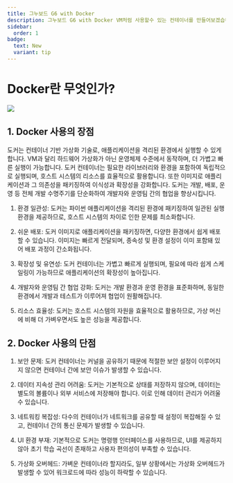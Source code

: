 ```yaml
---
title: 그누보드 G6 with Docker
description: 그누보드 G6 with Docker VM처럼 사용할수 있는 컨테이너를 만들어보겠습니다.
sidebar:
  order: 1
badge:
  text: New
  variant: tip
---
```


# Docker란 무엇인가?

![](https://images.unsplash.com/photo-1605745341112-85968b19335b?q=80&w=2071&auto=format&fit=crop&ixlib=rb-4.0.3&ixid=M3wxMjA3fDB8MHxwaG90by1wYWdlfHx8fGVufDB8fHx8fA%3D%3D)

## 1. Docker 사용의 장점

도커는 컨테이너 기반 가상화 기술로, 애플리케이션을 격리된 환경에서 실행할 수 있게 합니다. VM과 달리 하드웨어 가상화가 아닌 운영체제 수준에서 동작하며, 더 가볍고 빠른 실행이 가능합니다. 도커 컨테이너는 필요한 라이브러리와 환경을 포함하여 독립적으로 실행되며, 호스트 시스템의 리소스를 효율적으로 활용합니다. 또한 이미지로 애플리케이션과 그 의존성을 패키징하여 이식성과 확장성을 강화합니다. 도커는 개발, 배포, 운영 등 전체 개발 수명주기를 단순화하여 개발자와 운영팀 간의 협업을 향상시킵니다.

1. 환경 일관성: 도커는 파이썬 애플리케이션을 격리된 환경에 패키징하여 일관된 실행 환경을 제공하므로, 호스트 시스템의 차이로 인한 문제를 최소화합니다.

2. 쉬운 배포: 도커 이미지로 애플리케이션을 패키징하면, 다양한 환경에서 쉽게 배포할 수 있습니다. 이미지는 빠르게 전달되며, 종속성 및 환경 설정이 이미 포함돼 있어 배포 과정이 간소화됩니다.

3. 확장성 및 유연성: 도커 컨테이너는 가볍고 빠르게 실행되며, 필요에 따라 쉽게 스케일링이 가능하므로 애플리케이션의 확장성이 높아집니다.

4. 개발자와 운영팀 간 협업 강화: 도커는 개발 환경과 운영 환경을 표준화하며, 동일한 환경에서 개발과 테스트가 이루어져 협업이 원활해집니다.

5. 리소스 효율성: 도커는 호스트 시스템의 자원을 효율적으로 활용하므로, 가상 머신에 비해 더 가벼우면서도 높은 성능을 제공합니다.

## 2. Docker 사용의 단점

1. 보안 문제: 도커 컨테이너는 커널을 공유하기 때문에 적절한 보안 설정이 이루어지지 않으면 컨테이너 간에 보안 이슈가 발생할 수 있습니다.

2. 데이터 지속성 관리 어려움: 도커는 기본적으로 상태를 저장하지 않으며, 데이터는 별도의 볼륨이나 외부 서비스에 저장해야 합니다. 이로 인해 데이터 관리가 어려울 수 있습니다.

3. 네트워킹 복잡성: 다수의 컨테이너가 네트워크를 공유할 때 설정이 복잡해질 수 있고, 컨테이너 간의 통신 문제가 발생할 수 있습니다.

4. UI 환경 부재: 기본적으로 도커는 명령행 인터페이스를 사용하므로, UI를 제공하지 않아 초기 학습 곡선이 존재하고 사용자 편의성이 부족할 수 있습니다.

5. 가상화 오버헤드: 가벼운 컨테이너라 할지라도, 일부 상황에서는 가상화 오버헤드가 발생할 수 있어 워크로드에 따라 성능이 하락할 수 있습니다.
